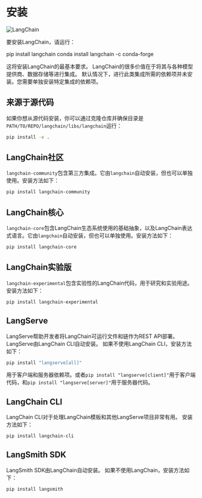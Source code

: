# 安装

![LangChain](https://pica.zhimg.com/50/v2-56e8bbb52aa271012541c1fe1ceb11a2_r.gif 'LangChain中文网')



要安装LangChain，请运行：


<Tabs>
  <TabItem value="pip" label="Pip" default>
    <CodeBlock language="bash">pip install langchain</CodeBlock>
  </TabItem>
  <TabItem value="conda" label="Conda">
    <CodeBlock language="bash">conda install langchain -c conda-forge</CodeBlock>
  </TabItem>
</Tabs>

这将安装LangChain的最基本要求。
LangChain的很多价值在于将其与各种模型提供商、数据存储等进行集成。
默认情况下，进行此类集成所需的依赖项并未安装。您需要单独安装特定集成的依赖项。

## 来源于源代码

如果你想从源代码安装，你可以通过克隆仓库并确保目录是`PATH/TO/REPO/langchain/libs/langchain`运行：

```bash
pip install -e .
```

## LangChain社区
`langchain-community`包含第三方集成。它由`langchain`自动安装，但也可以单独使用。安装方法如下：

```bash
pip install langchain-community
```

## LangChain核心
`langchain-core`包含LangChain生态系统使用的基础抽象，以及LangChain表达式语言。它由`langchain`自动安装，但也可以单独使用。安装方法如下：

```bash
pip install langchain-core
```

## LangChain实验版
`langchain-experimental`包含实验性的LangChain代码，用于研究和实验用途。
安装方法如下：

```bash
pip install langchain-experimental
```

## LangServe
LangServe帮助开发者将LangChain可运行文件和链作为REST API部署。
LangServe由LangChain CLI自动安装。
如果不使用LangChain CLI，安装方法如下：

```bash
pip install "langserve[all]"
```
用于客户端和服务器依赖项。或者`pip install "langserve[client]"`用于客户端代码，和`pip install "langserve[server]"`用于服务器代码。

## LangChain CLI
LangChain CLI对于处理LangChain模板和其他LangServe项目非常有用。
安装方法如下：

```bash
pip install langchain-cli
```

## LangSmith SDK
LangSmith SDK由LangChain自动安装。
如果不使用LangChain，安装方法如下：

```bash
pip install langsmith
```
